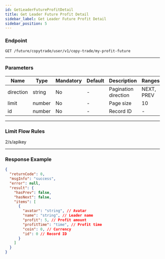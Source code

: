 ```yaml
---
id: GetLeaderFutureProfitDetail
title: Get Leader Future Profit Detail
sidebar_label: Get Leader Future Profit Detail
sidebar_position: 5
---
```


### Endpoint

`GET /future/copytrade/user/v1/copy-trade/my-profit-future`

---

### Parameters

| Name      | Type   | Mandatory | Default | Description          | Ranges     |
| --------- | ------ | --------- | ------- | -------------------- | ---------- |
| direction | string | No        | -       | Pagination direction | NEXT, PREV |
| limit     | number | No        | -       | Page size            | 10         |
| id        | number | No        | -       | Record ID            | -          |

---

### Limit Flow Rules

2/s/apikey

---

### Response Example

```json
{
  "returnCode": 0,
  "msgInfo": "success",
  "error": null,
  "result": {
    "hasPrev": false,
    "hasNext": false,
    "items": [
      {
        "avatar": "string", // Avatar
        "name": "string", // Leader name
        "profit": 5, // Profit amount
        "profitTime": "time", // Profit time
        "coin": 0, // Currency
        "id": 0 // Record ID
      }
    ]
  }
}
```
